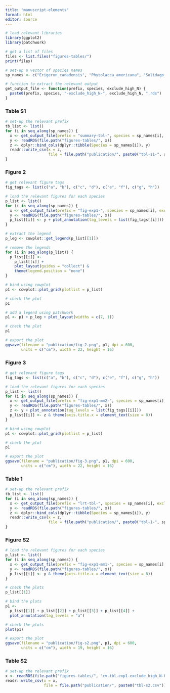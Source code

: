 ```yaml
---
title: "manuscript-elements"
format: html
editor: source
---
```


```r
# load relevant libraries
library(ggplot2)
library(patchwork)
```

```r
# get a list of files
files <- list.files("figures-tables/")
print(files)
```

```r
# set-up a vector of species names
sp_names <- c("Erigeron_canadensis", "Phytolacca_americana", "Solidago_gigantea", "Sporobolus_indicus")
```

```r
# function to extract the relevant output
get_output_file <- function(prefix, species, exclude_high_N) {
  paste0(prefix, species, "-exclude_high_N-", exclude_high_N, ".rds")
}
```


### Table S1

```r
# set-up the relevant prefix
tb_list <- list()
for (i in seq_along(sp_names)) {
  x <- get_output_file(prefix = "summary-tbl-", species = sp_names[i], exclude_high_N = "FALSE")
  y <- readRDS(file.path("figures-tables/", x))
  z <- dplyr::bind_cols(dplyr::tibble(Species = sp_names[i]), y)
  readr::write_csv(x = z, 
                   file = file.path("publication/", paste0("tbl-s1-", sp_names[i], ".csv")))
}
```


### Figure 2

```r
# get relevant figure tags
fig_tags <- list(c("a", "b"), c("c", "d"), c("e", "f"), c("g", "h"))

# load the relevant figures for each species
p_list <- list()
for (i in seq_along(sp_names)) {
  x <- get_output_file(prefix = "fig-exp1-", species = sp_names[i], exclude_high_N = "FALSE")
  y <- readRDS(file.path("figures-tables/", x))
  p_list[[i]] <- y + plot_annotation(tag_levels = list(fig_tags[[i]]))
}

# extract the legend
p_leg <- cowplot::get_legend(p_list[[1]])

# remove the legends
for (i in seq_along(p_list)) {
  p_list[[i]] <-
    p_list[[i]] + 
    plot_layout(guides = "collect") &
    theme(legend.position = "none")
}
```

```r
# bind using cowplot
p1 <- cowplot::plot_grid(plotlist = p_list)

# check the plot
p1
```

```r
# add a legend using patchwork
p1 <- p1 + p_leg + plot_layout(widths = c(7, 1))

# check the plot
p1
```

```r
# export the plot
ggsave(filename = "publication/fig-2.png", p1, dpi = 600,
       units = c("cm"), width = 22, height = 16)
```

### Figure 3

```r
# get relevant figure tags
fig_tags <- list(c("a", "b"), c("c", "d"), c("e", "f"), c("g", "h"))

# load the relevant figures for each species
p_list <- list()
for (i in seq_along(sp_names)) {
  x <- get_output_file(prefix = "fig-exp1-mm2-", species = sp_names[i], exclude_high_N = "FALSE")
  y <- readRDS(file.path("figures-tables/", x))
  z <- y + plot_annotation(tag_levels = list(fig_tags[[i]]))
  p_list[[i]] <- z & theme(axis.title.x = element_text(size = 8))
}
```

```r
# bind using cowplot
p1 <- cowplot::plot_grid(plotlist = p_list)

# check the plot
p1
```

```r
# export the plot
ggsave(filename = "publication/fig-3.png", p1, dpi = 600,
       units = c("cm"), width = 22, height = 16)
```

### Table 1

```r
# set-up the relevant prefix
tb_list <- list()
for (i in seq_along(sp_names)) {
  x <- get_output_file(prefix = "lrt-tbl-", species = sp_names[i], exclude_high_N = "FALSE")
  y <- readRDS(file.path("figures-tables/", x))
  z <- dplyr::bind_cols(dplyr::tibble(Species = sp_names[i]), y)
  readr::write_csv(x = z, 
                   file = file.path("publication/", paste0("tbl-1-", sp_names[i], ".csv")))
}
```


### Figure S2

```r
# load the relevant figures for each species
p_list <- list()
for (i in seq_along(sp_names)) {
  x <- get_output_file(prefix = "fig-exp1-mm1-", species = sp_names[i], exclude_high_N = "FALSE")
  y <- readRDS(file.path("figures-tables/", x))
  p_list[[i]] <- y & theme(axis.title.x = element_text(size = 8))
}

# check the plots
p_list[[1]]
```

```r
# bind the plots
p1 <- 
  p_list[[1]] + p_list[[2]] + p_list[[3]] + p_list[[4]] +
  plot_annotation(tag_levels = "a")

# check the plots
plot(p1)
```

```r
# export the plot
ggsave(filename = "publication/fig-s2.png", p1, dpi = 600,
       units = c("cm"), width = 19, height = 16)
```

### Table S2

```r
# set-up the relevant prefix
x <- readRDS(file.path("figures-tables/", "cv-tbl-exp1-exclude_high_N-FALSE.rds"))
readr::write_csv(x = x, 
                 file = file.path("publication/", paste0("tbl-s2.csv")))
```









